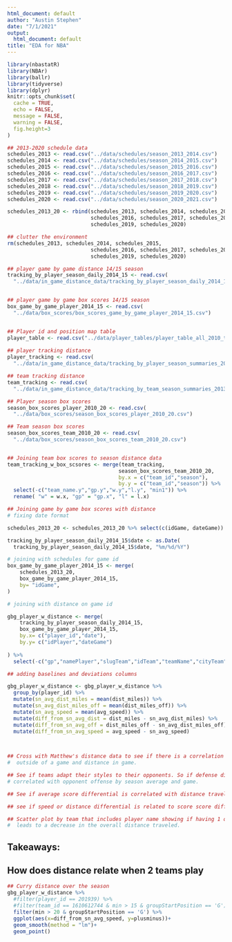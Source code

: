 ```yaml
---
html_document: default
author: "Austin Stephen"
date: "7/1/2021"
output:
  html_document: default
title: "EDA for NBA"
---
```

  
```r
library(nbastatR)
library(NBAr)
library(ballr)
library(tidyverse)
library(dplyr)
knitr::opts_chunk$set(
  cache = TRUE,
  echo = FALSE,
  message = FALSE, 
  warning = FALSE,
  fig.height=3
)

## 2013-2020 schedule data 
schedules_2013 <- read.csv("../data/schedules/season_2013_2014.csv")
schedules_2014 <- read.csv("../data/schedules/season_2014_2015.csv")
schedules_2015 <- read.csv("../data/schedules/season_2015_2016.csv")
schedules_2016 <- read.csv("../data/schedules/season_2016_2017.csv")
schedules_2017 <- read.csv("../data/schedules/season_2017_2018.csv")
schedules_2018 <- read.csv("../data/schedules/season_2018_2019.csv")
schedules_2019 <- read.csv("../data/schedules/season_2019_2020.csv")
schedules_2020 <- read.csv("../data/schedules/season_2020_2021.csv")

schedules_2013_20 <- rbind(schedules_2013, schedules_2014, schedules_2015, 
                           schedules_2016, schedules_2017, schedules_2018, 
                           schedules_2019, schedules_2020)

## clutter the environment
rm(schedules_2013, schedules_2014, schedules_2015, 
                           schedules_2016, schedules_2017, schedules_2018, 
                           schedules_2019, schedules_2020)

## player game by game distance 14/15 season
tracking_by_player_season_daily_2014_15 <- read.csv(
  "../data/in_game_distance_data/tracking_by_player_season_daily_2014_15.csv")


## player game by game box scores 14/15 season
box_game_by_game_player_2014_15 <- read.csv(
  "../data/box_scores/box_scores_game_by_game_player_2014_15.csv")


## Player id and position map table 
player_table <- read.csv("../data/player_tables/player_table_all_2010_to_21.csv")
  
## player tracking distance 
player_tracking <- read.csv(
  "../data/in_game_distance_data/tracking_by_player_season_summaries_2013_to_20.csv")

## team tracking distance 
team_tracking <- read.csv(
  "../data/in_game_distance_data/tracking_by_team_season_summaries_2013_to_20.csv")

## Player season box scores
season_box_scores_player_2010_20 <- read.csv(
  "../data/box_scores/season_box_scores_player_2010_20.csv")

## Team season box scores
season_box_scores_team_2010_20 <- read.csv(
  "../data/box_scores/season_box_scores_team_2010_20.csv")


## Joining team box scores to season distance data 
team_tracking_w_box_scsores <- merge(team_tracking,
                                    season_box_scores_team_2010_20,
                                    by.x = c("team_id","season"), 
                                    by.y = c("team_id","season")) %>%
  select(-c("team_name.y","gp.y","w.y","l.y", "min1")) %>%
  rename( "w" = w.x, "gp" = "gp.x", "l" = l.x)

## Joining game by game box scores with distance
# fixing date format

schedules_2013_20 <- schedules_2013_20 %>% select(c(idGame, dateGame))

tracking_by_player_season_daily_2014_15$date <- as.Date(
  tracking_by_player_season_daily_2014_15$date, "%m/%d/%Y")

# joining with schedules for game id
box_game_by_game_player_2014_15 <- merge(
    schedules_2013_20,
    box_game_by_game_player_2014_15,
    by= "idGame",
)

# joining with distance on game id

gbg_player_w_distance <- merge(
    tracking_by_player_season_daily_2014_15,
    box_game_by_game_player_2014_15,
    by.x= c("player_id","date"),
    by.y= c("idPlayer","dateGame")
        
) %>%
  select(-c("gp","namePlayer","slugTeam","idTeam","teamName","cityTeam","min1"))

## adding baselines and deviations columns

gbg_player_w_distance <- gbg_player_w_distance %>%
  group_by(player_id) %>%
  mutate(sn_avg_dist_miles = mean(dist_miles)) %>%
  mutate(sn_avg_dist_miles_off = mean(dist_miles_off)) %>%
  mutate(sn_avg_speed = mean(avg_speed)) %>%
  mutate(diff_from_sn_avg_dist = dist_miles - sn_avg_dist_miles) %>%
  mutate(diff_from_sn_avg_off = dist_miles_off - sn_avg_dist_miles_off) %>%
  mutate(diff_from_sn_avg_speed = avg_speed - sn_avg_speed)
  


## Cross with Matthew's distance data to see if there is a correlation between the distance 
#  outside of a game and distance in game.

## See if teams adapt their styles to their opponents. So if defense distance is 
# correlated with opponent offense by season average and game.

## See if average score differential is correlated with distance traveled outside game. 

## see if speed or distance differential is related to score score differential 

## Scatter plot by team that includes player name showing if having 1 outlier player 
#  leads to a decrease in the overall distance traveled.

```

## Takeaways:
 
## How does distance relate when 2 teams play

```r
## Curry distance over the season
gbg_player_w_distance %>% 
  #filter(player_id == 201939) %>%
  #filter(team_id == 1610612744 & min > 15 & groupStartPosition == 'G') %>%
  filter(min > 20 & groupStartPosition == 'G') %>%
  ggplot(aes(x=diff_from_sn_avg_speed, y=plusminus))+
  geom_smooth(method = "lm")+
  geom_point()

```





